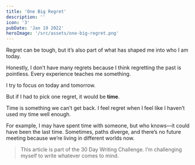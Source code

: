 ```yaml
---
title: 'One Big Regret'
description: ''
icon: '3'
pubDate: 'Jan 19 2022'
heroImage: '/src/assets/one-big-regret.png'
---
```


Regret can be tough, but it’s also part of what has shaped me into who I am today.

Honestly, I don’t have many regrets because I think regretting the past is pointless. Every experience teaches me something.

I try to focus on today and tomorrow.

But if I had to pick one regret, it would be **time**.

Time is something we can’t get back. I feel regret when I feel like I haven’t used my time well enough.

For example, I may have spent time with someone, but who knows—it could have been the last time. Sometimes, paths diverge, and there’s no future meeting because we’re living in different worlds now.

> This article is part of the 30 Day Writing Challenge. I’m challenging myself to write whatever comes to mind.
